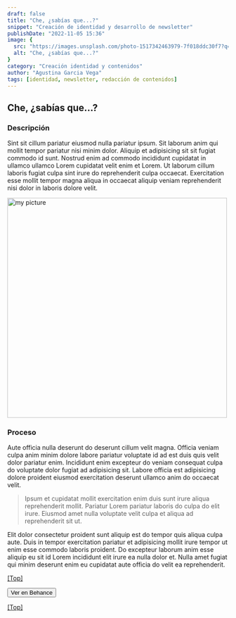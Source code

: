 ```yaml
---
draft: false
title: "Che, ¿sabías que...?"
snippet: "Creación de identidad y desarrollo de newsletter"
publishDate: "2022-11-05 15:36"
image: {
  src: "https://images.unsplash.com/photo-1517342463979-7f018ddc30f7?q=80&w=2070&auto=format&fit=crop&ixlib=rb-4.0.3&ixid=M3wxMjA3fDB8MHxwaG90by1wYWdlfHx8fGVufDB8fHx8fA%3D%3D",
  alt: "Che, ¿sabías que...?"
}
category: "Creación identidad y contenidos"
author: "Agustina Garcia Vega"
tags: [identidad, newsletter, redacción de contenidos]
---
```



## Che, ¿sabías que...?

### <a name="Descripción"></a>Descripción

Sint sit cillum pariatur eiusmod nulla pariatur ipsum. Sit laborum anim qui mollit tempor pariatur nisi minim dolor. Aliquip et adipisicing sit sit fugiat commodo id sunt. Nostrud enim ad commodo incididunt cupidatat in ullamco ullamco Lorem cupidatat velit enim et Lorem. Ut laborum cillum laboris fugiat culpa sint irure do reprehenderit culpa occaecat. Exercitation esse mollit tempor magna aliqua in occaecat aliquip veniam reprehenderit nisi dolor in laboris dolore velit.

<Image src={michael} alt="my picture" width="500" class="object-scale-down h-48 w-96"></Image>

### Proceso

Aute officia nulla deserunt do deserunt cillum velit magna. Officia veniam culpa anim minim dolore labore pariatur voluptate id ad est duis quis velit dolor pariatur enim. Incididunt enim excepteur do veniam consequat culpa do voluptate dolor fugiat ad adipisicing sit. Labore officia est adipisicing dolore proident eiusmod exercitation deserunt ullamco anim do occaecat velit. 

> Ipsum et cupidatat mollit exercitation enim duis sunt irure aliqua reprehenderit mollit. Pariatur Lorem pariatur laboris do culpa do elit irure. Eiusmod amet nulla voluptate velit culpa et aliqua ad reprehenderit sit ut.

Elit dolor consectetur proident sunt aliquip est do tempor quis aliqua culpa aute. Duis in tempor exercitation pariatur et adipisicing mollit irure tempor ut enim esse commodo laboris proident. Do excepteur laborum anim esse aliquip eu sit id Lorem incididunt elit irure ea nulla dolor et. Nulla amet fugiat qui minim deserunt enim eu cupidatat aute officia do velit ea reprehenderit.


[[Top]](#top)




<div>
  <Button>Ver en Behance</Button>
</div>


[[Top]](#top)
